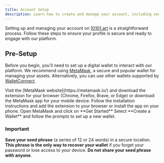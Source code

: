 ```yaml
---
title: Account Setup 
description: Learn how to create and manage your account, including security settings and personal preferences
---
```


Setting up and managing your account on [10101.art](https://10101.art) is a straightforward process. 
Follow these steps to ensure your profile is secure and ready to engage with our platform.

## Pre-Setup

Before you begin, you'll need to set up a digital wallet to interact with our platform. We recommend using [MetaMask](https://metamask.io/), a secure and popular wallet for managing your assets. Alternatively, you can use other wallets supported by [WalletConnect](https://walletconnect.com/).



  <Accordion title="Install MetaMask">

<Steps>
  <Step title="First Step">
    Visit the [MetaMask website](https://metamask.io/) and download the extension for your browser (Chrome, Firefox, Brave, or Edge) or download the MetaMask app for your mobile device.
  </Step>
  <Step title="Second Step">
    Follow the installation instructions and add the extension to your browser or install the app on your phone.
  </Step>
  <Step title="Third Step">
    Open MetaMask and click on **Get Started**
    Select **Create a Wallet** and follow the prompts to set up a new wallet.
  </Step>
</Steps>


### Important
**Save your seed phrase** (a series of 12 or 24 words) in a secure location. 
**This phrase is the only way to recover your wallet** if you forget your password or lose access to your device. 
**Do not share your seed phrase with anyone**.
  </Accordion>